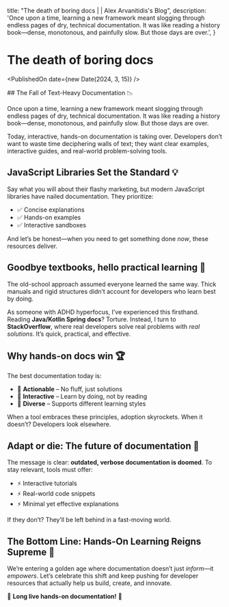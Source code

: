   title: "The death of boring docs | | Alex Arvanitidis's Blog",
  description:
    'Once upon a time, learning a new framework meant slogging through endless pages of dry, technical documentation. It was like reading a history book—dense, monotonous, and painfully slow. But those days are over.',
}


# The death of boring docs

<PublishedOn date={new Date(2024, 3, 15)} />

<Cover src="/death-of-boring-docs.jpeg" alt="" caption="" />
## The Fall of Text-Heavy Documentation 📉

Once upon a time, learning a new framework meant slogging through endless pages of dry, technical documentation. It was like reading a history book—dense, monotonous, and painfully slow. But those days are over.

Today, interactive, hands-on documentation is taking over. Developers don’t want to waste time deciphering walls of text; they want clear examples, interactive guides, and real-world problem-solving tools.

## JavaScript Libraries Set the Standard 💡

Say what you will about their flashy marketing, but modern JavaScript libraries have nailed documentation. They prioritize:

- ✅ Concise explanations
- ✅ Hands-on examples
- ✅ Interactive sandboxes

And let’s be honest—when you need to get something done _now_, these resources deliver.

## Goodbye textbooks, hello practical learning 🎯

The old-school approach assumed everyone learned the same way. Thick manuals and rigid structures didn’t account for developers who learn best by doing.

As someone with ADHD hyperfocus, I’ve experienced this firsthand. Reading **Java/Kotlin Spring docs**? Torture. Instead, I turn to **StackOverflow**, where real developers solve real problems with _real solutions_. It’s quick, practical, and effective.

## Why hands-on docs win 🏆

The best documentation today is:

- 🔹 **Actionable** – No fluff, just solutions
- 🔹 **Interactive** – Learn by doing, not by reading
- 🔹 **Diverse** – Supports different learning styles

When a tool embraces these principles, adoption skyrockets. When it doesn’t? Developers look elsewhere.

## Adapt or die: The future of documentation 🔮

The message is clear: **outdated, verbose documentation is doomed**. To stay relevant, tools must offer:

- ⚡ Interactive tutorials
- ⚡ Real-world code snippets
- ⚡ Minimal yet effective explanations

If they don’t? They’ll be left behind in a fast-moving world.

## The Bottom Line: Hands-On Learning Reigns Supreme 👑

We’re entering a golden age where documentation doesn’t just _inform_—it _empowers_. Let’s celebrate this shift and keep pushing for developer resources that actually help us build, create, and innovate.

🚀 **Long live hands-on documentation!** 🚀
